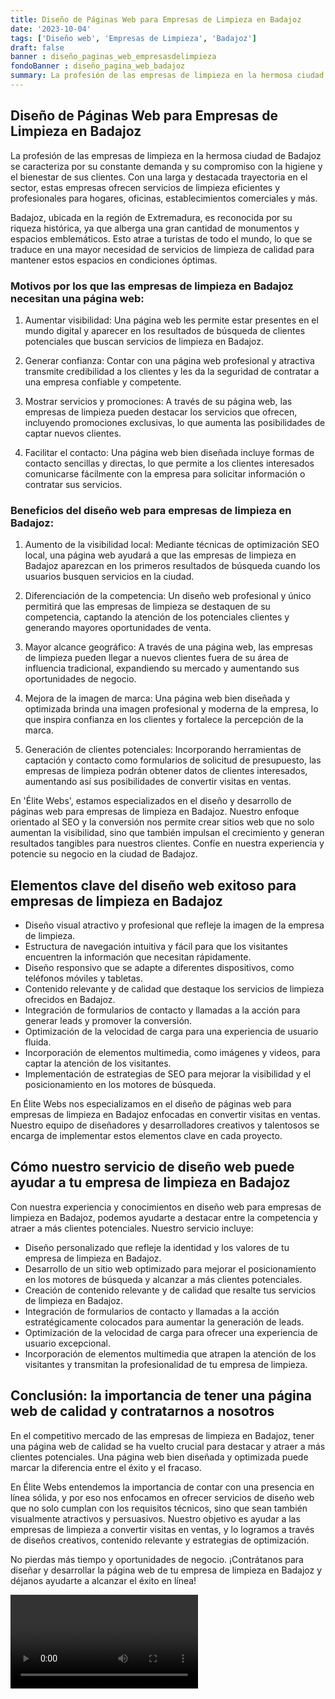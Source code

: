 ```yaml
---
title: Diseño de Páginas Web para Empresas de Limpieza en Badajoz
date: '2023-10-04'
tags: ['Diseño web', 'Empresas de Limpieza', 'Badajoz']
draft: false
banner : diseño_paginas_web_empresasdelimpieza
fondoBanner : diseño_pagina_web_badajoz
summary: La profesión de las empresas de limpieza en la hermosa ciudad de Badajoz se caracteriza por su constante demanda y su compromiso con la higiene y el bienestar de sus clientes. Con una larga y destacada trayectoria en el sector, estas empresas ofrecen servicios de limpieza eficientes y profesionales para hogares, oficinas, establecimientos comerciales y más.
---
```


## Diseño de Páginas Web para Empresas de Limpieza en Badajoz

La profesión de las empresas de limpieza en la hermosa ciudad de Badajoz se caracteriza por su constante demanda y su compromiso con la higiene y el bienestar de sus clientes. Con una larga y destacada trayectoria en el sector, estas empresas ofrecen servicios de limpieza eficientes y profesionales para hogares, oficinas, establecimientos comerciales y más.

Badajoz, ubicada en la región de Extremadura, es reconocida por su riqueza histórica, ya que alberga una gran cantidad de monumentos y espacios emblemáticos. Esto atrae a turistas de todo el mundo, lo que se traduce en una mayor necesidad de servicios de limpieza de calidad para mantener estos espacios en condiciones óptimas.

### Motivos por los que las empresas de limpieza en Badajoz necesitan una página web:

1. Aumentar visibilidad: Una página web les permite estar presentes en el mundo digital y aparecer en los resultados de búsqueda de clientes potenciales que buscan servicios de limpieza en Badajoz.

2. Generar confianza: Contar con una página web profesional y atractiva transmite credibilidad a los clientes y les da la seguridad de contratar a una empresa confiable y competente.

3. Mostrar servicios y promociones: A través de su página web, las empresas de limpieza pueden destacar los servicios que ofrecen, incluyendo promociones exclusivas, lo que aumenta las posibilidades de captar nuevos clientes.

4. Facilitar el contacto: Una página web bien diseñada incluye formas de contacto sencillas y directas, lo que permite a los clientes interesados comunicarse fácilmente con la empresa para solicitar información o contratar sus servicios.

### Beneficios del diseño web para empresas de limpieza en Badajoz:

1. Aumento de la visibilidad local: Mediante técnicas de optimización SEO local, una página web ayudará a que las empresas de limpieza en Badajoz aparezcan en los primeros resultados de búsqueda cuando los usuarios busquen servicios en la ciudad.

2. Diferenciación de la competencia: Un diseño web profesional y único permitirá que las empresas de limpieza se destaquen de su competencia, captando la atención de los potenciales clientes y generando mayores oportunidades de venta.

3. Mayor alcance geográfico: A través de una página web, las empresas de limpieza pueden llegar a nuevos clientes fuera de su área de influencia tradicional, expandiendo su mercado y aumentando sus oportunidades de negocio.

4. Mejora de la imagen de marca: Una página web bien diseñada y optimizada brinda una imagen profesional y moderna de la empresa, lo que inspira confianza en los clientes y fortalece la percepción de la marca.

5. Generación de clientes potenciales: Incorporando herramientas de captación y contacto como formularios de solicitud de presupuesto, las empresas de limpieza podrán obtener datos de clientes interesados, aumentando así sus posibilidades de convertir visitas en ventas.

En 'Élite Webs', estamos especializados en el diseño y desarrollo de páginas web para empresas de limpieza en Badajoz. Nuestro enfoque orientado al SEO y la conversión nos permite crear sitios web que no solo aumentan la visibilidad, sino que también impulsan el crecimiento y generan resultados tangibles para nuestros clientes. Confíe en nuestra experiencia y potencie su negocio en la ciudad de Badajoz.

<GifSeo />

<Cta />

## Elementos clave del diseño web exitoso para empresas de limpieza en Badajoz

- Diseño visual atractivo y profesional que refleje la imagen de la empresa de limpieza.
- Estructura de navegación intuitiva y fácil para que los visitantes encuentren la información que necesitan rápidamente.
- Diseño responsivo que se adapte a diferentes dispositivos, como teléfonos móviles y tabletas.
- Contenido relevante y de calidad que destaque los servicios de limpieza ofrecidos en Badajoz.
- Integración de formularios de contacto y llamadas a la acción para generar leads y promover la conversión.
- Optimización de la velocidad de carga para una experiencia de usuario fluida.
- Incorporación de elementos multimedia, como imágenes y videos, para captar la atención de los visitantes.
- Implementación de estrategias de SEO para mejorar la visibilidad y el posicionamiento en los motores de búsqueda.

En Élite Webs nos especializamos en el diseño de páginas web para empresas de limpieza en Badajoz enfocadas en convertir visitas en ventas. Nuestro equipo de diseñadores y desarrolladores creativos y talentosos se encarga de implementar estos elementos clave en cada proyecto.

## Cómo nuestro servicio de diseño web puede ayudar a tu empresa de limpieza en Badajoz

Con nuestra experiencia y conocimientos en diseño web para empresas de limpieza en Badajoz, podemos ayudarte a destacar entre la competencia y atraer a más clientes potenciales. Nuestro servicio incluye:

- Diseño personalizado que refleje la identidad y los valores de tu empresa de limpieza en Badajoz.
- Desarrollo de un sitio web optimizado para mejorar el posicionamiento en los motores de búsqueda y alcanzar a más clientes potenciales.
- Creación de contenido relevante y de calidad que resalte tus servicios de limpieza en Badajoz.
- Integración de formularios de contacto y llamadas a la acción estratégicamente colocados para aumentar la generación de leads.
- Optimización de la velocidad de carga para ofrecer una experiencia de usuario excepcional.
- Incorporación de elementos multimedia que atrapen la atención de los visitantes y transmitan la profesionalidad de tu empresa de limpieza.

## Conclusión: la importancia de tener una página web de calidad y contratarnos a nosotros

En el competitivo mercado de las empresas de limpieza en Badajoz, tener una página web de calidad se ha vuelto crucial para destacar y atraer a más clientes potenciales. Una página web bien diseñada y optimizada puede marcar la diferencia entre el éxito y el fracaso.

En Élite Webs entendemos la importancia de contar con una presencia en línea sólida, y por eso nos enfocamos en ofrecer servicios de diseño web que no solo cumplan con los requisitos técnicos, sino que sean también visualmente atractivos y persuasivos. Nuestro objetivo es ayudar a las empresas de limpieza a convertir visitas en ventas, y lo logramos a través de diseños creativos, contenido relevante y estrategias de optimización.

No pierdas más tiempo y oportunidades de negocio. ¡Contrátanos para diseñar y desarrollar la página web de tu empresa de limpieza en Badajoz y déjanos ayudarte a alcanzar el éxito en línea!

<Video />

<CtaBot job='Empresas de Limpieza' city='Badajoz'/>

<Gmaps query='Badajoz+españa+maps' />